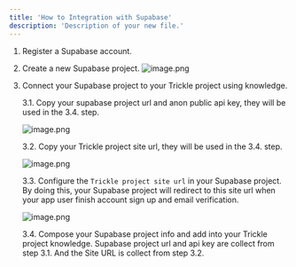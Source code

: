 ```yaml
---
title: 'How to Integration with Supabase'
description: 'Description of your new file.'
---
```


1. Register a Supabase account.
2. Create a new Supabase project.
![image.png](https://prod-files-secure.s3.us-west-2.amazonaws.com/06fc6059-5ec4-43ed-bee7-1d888c1ffcc5/fc548f6c-ccf3-4ae1-aefa-4a85e545390e/image.png)
    
3. Connect your Supabase project to your Trickle project using knowledge.
    
    3.1.   Copy your supabase project url and anon public api key, they will be used in the 3.4. step.
    
    ![image.png](https://prod-files-secure.s3.us-west-2.amazonaws.com/06fc6059-5ec4-43ed-bee7-1d888c1ffcc5/938930d8-3a8c-420d-be52-83b1934a9f77/image.png)
    
    3.2.   Copy your Trickle project site url, they will be used in the 3.4. step.
    
    ![image.png](https://prod-files-secure.s3.us-west-2.amazonaws.com/06fc6059-5ec4-43ed-bee7-1d888c1ffcc5/6467bf86-9787-45e8-b88b-4efc73f5e540/image.png)
    
    3.3.    Configure the `Trickle project site url` in your Supabase project. By doing this, your Supabase project will redirect to this site url when your app user finish account sign up and email verification.
    
    ![image.png](https://prod-files-secure.s3.us-west-2.amazonaws.com/06fc6059-5ec4-43ed-bee7-1d888c1ffcc5/6798bdc2-7ad4-4907-b39d-ddfc460e73cd/image.png)
    
    3.4.    Compose your Supabase project info and add into your Trickle project knowledge. Supabase project url and api key are collect from step 3.1. And the Site URL is collect from step 3.2.
    
